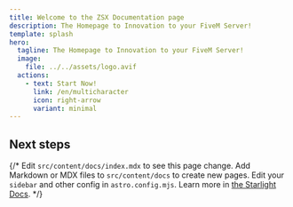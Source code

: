 ```yaml
---
title: Welcome to the ZSX Documentation page
description: The Homepage to Innovation to your FiveM Server!
template: splash
hero:
  tagline: The Homepage to Innovation to your FiveM Server!
  image:
    file: ../../assets/logo.avif
  actions:
    - text: Start Now!
      link: /en/multicharacter
      icon: right-arrow
      variant: minimal
---
```



## Next steps

{/* <CardGrid stagger>
	<Card title="Update content" icon="pencil">
		Edit `src/content/docs/index.mdx` to see this page change.
	</Card>
	<Card title="Add new content" icon="add-document">
		Add Markdown or MDX files to `src/content/docs` to create new pages.
	</Card>
	<Card title="Configure your site" icon="setting">
		Edit your `sidebar` and other config in `astro.config.mjs`.
	</Card>
	<Card title="Read the docs" icon="open-book">
		Learn more in [the Starlight Docs](https://starlight.astro.build/).
	</Card>
</CardGrid> */}
